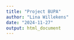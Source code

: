 ```yaml
---
title: "Project BUPA"
author: "Lina Willekens"
date: "2024-11-27"
output: html_document
---
```


```r

```

